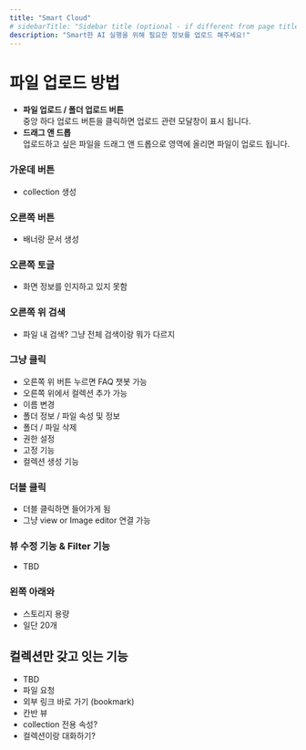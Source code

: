 ```yaml
---
title: "Smart Cloud"
# sidebarTitle: "Sidebar title (optional - if different from page title)"
description: "Smart한 AI 실행을 위해 필요한 정보를 업로드 해주세요!"
---
```


# 파일 업로드 방법

- **파일 업로드 / 폴더 업로드 버튼** <br/>
중앙 하다 업로드 버튼을 클릭하면 업로드 관련 모달창이 표시 됩니다.
- **드래그 앤 드롭** <br/>
업로드하고 싶은 파일을 드래그 앤 드롭으로 영역에 올리면 파일이 업로드 됩니다.


### 가운데 버튼
- collection 생성

### 오른쪽 버튼
- 배너랑 문서 생성


### 오른쪽 토글
- 화면 정보를 인지하고 있지 못함

### 오른쪽 위 검색
- 파일 내 검색? 그냥 전체 검색이랑 뭐가 다르지


### 그냥 클릭
- 오른쪽 위 버튼 누르면 FAQ 챗봇 가능
- 오른쪽 위에서 컬렉션 추가 가능
- 이름 변경
- 폴더 정보 / 파일 속성 및 정보
- 폴더 / 파일 삭제
- 권한 설정
- 고정 기능
- 컬렉션 생성 기능


### 더블 클릭
- 더블 클릭하면 들어가게 됨
- 그냥 view or Image editor 연결 가능

### 뷰 수정 기능 & Filter 기능
- TBD

### 왼쪽 아래와
- 스토리지 용량
- 일단 20개

## 컬렉션만 갖고 잇는 기능
- TBD
- 파일 요청
- 외부 링크 바로 가기 (bookmark)
- 칸반 뷰
- collection 전용 속성?
- 컬렉션이랑 대화하기?